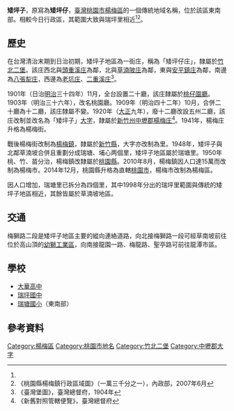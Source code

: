 {{noteTA　
|1 = zh-cn:庄; zh-hk:庄; zh-tw:庄;
}}
'''矮坪子'''，原寫為'''矮坪仔'''，[[臺灣|臺灣]][[桃園市|桃園市]][[楊梅區|楊梅區]]的一個傳統地域名稱，位於該區東南部。相較今日行政區，其範圍大致與瑞坪里相近<ref name="臺灣堡圖"/><ref>《桃園縣楊梅鎮行政區域圖》（一萬三千分之一），內政部，2007年6月</ref>。

== 歷史 ==
在台灣清治末期到日治初期，矮坪子地區為一街庄，稱為「矮坪仔庄」，隸屬於[[竹北二堡|竹北二堡]]。該庄西北與[[頭重溪庄|頭重溪庄]]為鄰，北與[[草湳陂庄|草湳陂庄]]為鄰，東與[[安平鎮庄|安平鎮庄]]為鄰，南邊為[[八張犁_(桃園市)|八張犁庄]]，西邊為[[老坑庄|老坑庄]]、[[二重溪_(桃園市)|二重溪庄]]<ref name="臺灣堡圖">《臺灣堡圖》，臺灣總督府，1904年</ref>。

1901年（日治[[明治|明治]]三十四年）11月，全台設置二十廳，該庄隸屬於[[桃仔園廳|桃仔園廳]]。1903年（明治三十六年），改名桃園廳。1909年（明治四十二年）10月，合併二十廳為十二廳，該庄隸屬不變。1920年（[[大正|大正]]九年），廢十二廳改設五州二廳，該庄改制並改名為「矮坪子」[[大字|大字]]，隸屬於[[新竹州|新竹州]][[中壢郡|中壢郡]][[楊梅庄|楊梅庄]]<ref>《新舊對照管轄便覽》，臺灣總督府</ref>。1941年，楊梅庄升格為楊梅街。

戰後楊梅街改制為[[楊梅鎮|楊梅鎮]]，隸屬於[[新竹縣|新竹縣]]，大字亦改制為里。1948年，矮坪子與北鄰草湳坡合併且重劃分成瑞塘、埔心两個里，矮坪子地區屬於瑞塘里。1950年桃、竹、苗分治，楊梅鎮改隸屬於[[桃園縣|桃園縣]]。2010年8月，楊梅鎮因人口達15萬而改制為楊梅市。2014年12月，桃園縣升格為直轄[[桃園市|桃園市]]，楊梅市改制為楊梅區。

因人口增加，瑞塘里已拆分為四個里，其中1998年分出的瑞坪里範圍與傳統的矮坪子地區相近，其餘皆屬於草湳坡地區。

== 交通 ==
梅獅路二段是矮坪子地區主要的縱向連絡道路，向北接梅獅路一段可經草南坡前往位於高山頂的[[桃園幼獅工業區|幼獅工業區]]，向南接龍園一路、梅龍路、聖亭路可前往龍潭市區。

==學校==
*[[大華高中|大華高中]]
*[[桃園市立瑞坪國民中學|瑞坪國中]]
*[[桃園市楊梅區瑞塘國民小學|瑞塘國小]]（東南部）

== 參考資料 ==
{{reflist}}

{{中壢郡}}

[[Category:楊梅區|Category:楊梅區]]
[[Category:桃園市地名|Category:桃園市地名]]
[[Category:竹北二堡|Category:竹北二堡]]
[[Category:中壢郡大字|Category:中壢郡大字]]